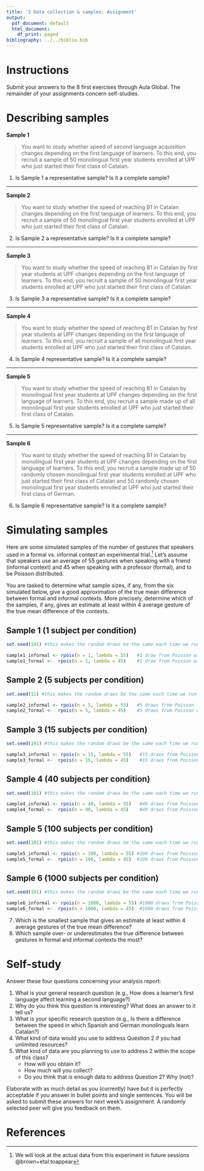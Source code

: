 ```yaml
---
title: '3 Data collection & samples: Assignment'
output:
  pdf_document: default
  html_document:
    df_print: paged
bibliography: ../../biblio.bib
---
```


# Instructions
Submit your answers to the 8 first exercises through Aula Global. The remainder of your assignments concern self-studies.

# Describing samples

**Sample 1**

> You want to study whether speed of second language acquisition changes depending on the first language of learners.  To this end, you recruit a sample of 50 monolingual first year students enrolled at UPF who just started their first class of Catalan.


1. Is Sample 1 a representative sample? Is it a complete sample?
  
***

**Sample 2**

> You want to study whether the speed of reaching B1 in Catalan changes depending on the first language of learners.  To this end, you recruit a sample of 50 monolingual first year students enrolled at UPF who just started their first class of Catalan.


2. Is Sample 2 a representative sample? Is it a complete sample?

***

**Sample 3**

> You want to study whether the speed of reaching B1 in Catalan by first year students at UPF changes depending on the first language of learners.  To this end, you recruit a sample of 50 monolingual first year students enrolled at UPF who just started their first class of Catalan.

3. Is Sample 3 a representative sample? Is it a complete sample?

***
  
**Sample 4**

> You want to study whether the speed of reaching B1 in Catalan by first year students at UPF changes depending on the first language of learners.  To this end, you recruit a sample of all monolingual first year students enrolled at UPF who just started their first class of Catalan.

4. Is Sample 4 representative sample? Is it a complete sample?

***

**Sample 5**

> You want to study whether the speed of reaching B1 in Catalan by monolingual first year students at UPF changes depending on the first language of learners.  To this end, you recruit a sample made up of all monolingual first year students enrolled at UPF who just started their first class of Catalan.

5. Is Sample 5 representative sample? Is it a complete sample?

***

**Sample 6**
  
> You want to study whether the speed of reaching B1 in Catalan by monolingual first year students at UPF changes depending on the first language of learners.  To this end, you recruit a sample made up of 50 randomly chosen monolingual first year students enrolled at UPF who just started their first class of Catalan and 50 randomly chosen monolingual first year students enrolled at UPF who just started their first class of German.

6. Is Sample 6 representative sample? Is it a complete sample?


# Simulating samples

Here are some simulated samples of the number of gestures that speakers used in a formal vs. informal context an experimental trial.^[We will look at the actual data from this experiment in future sessions @brown+etal:toappear] Let's assume that speakers use an average of 55 gestures when speaking with a friend (informal context) and 45 when speaking with a professor (formal), and to be Poisson distributed. 

You are tasked to determine what sample sizes, if any, from the six simulated below, give a good approximation of the true mean difference between formal and informal contexts. More precisely, determine which of the samples, if any,  gives an estimate at least within 4 average gesture of the true mean difference of the contexts.

## Sample 1 (1 subject per condition)

```r
set.seed(101) #this makes the random draws be the same each time we run the code

sample1_informal <- rpois(n = 1, lambda = 55)   #1 draw from Poisson with lambda = 55
sample1_formal <-  rpois(n = 1, lambda = 45)    #1 draw from Poisson with lambda = 45
```

## Sample 2 (5 subjects per condition)

```r
set.seed(11) #this makes the random draws be the same each time we run the code

sample2_informal <- rpois(n = 5, lambda = 55)   #5 draws from Poisson  with lambda = 55
sample2_formal <-  rpois(n = 5, lambda = 45)    #5 draws from Poisson with lambda = 45
```

## Sample 3 (15 subjects per condition)

```r
set.seed(191) #this makes the random draws be the same each time we run the code

sample3_informal <- rpois(n = 15, lambda = 55)   #15 draws from Poisson with lambda = 55
sample3_formal <-  rpois(n = 15, lambda = 45)    #15 draws from Poisson with lambda = 45
```

## Sample 4 (40 subjects per condition)

```r
set.seed(101) #this makes the random draws be the same each time we run the code

sample4_informal <- rpois(n = 40, lambda = 55)   #40 draws from Poisson  with lambda = 55
sample4_formal <-  rpois(n = 40, lambda = 45)    #40 draws from Poisson  with lambda = 45
```

## Sample 5 (100 subjects per condition)

```r
set.seed(101) #this makes the random draws be the same each time we run the code

sample5_informal <- rpois(n = 100, lambda = 55) #100 draws from Poisson  with lambda = 55
sample5_formal <-  rpois(n = 100, lambda = 45)  #100 draws from Poisson  with lambda = 45
```

## Sample 6 (1000 subjects per condition)

```r
set.seed(101) #this makes the random draws be the same each time we run the code

sample6_informal <- rpois(n = 1000, lambda = 55) #1000 draws from Poisson  with lambda = 55
sample6_formal <-  rpois(n = 1000, lambda = 45)  #1000 draws from Poisson  with lambda = 45
```

  7. Which is the smallest sample that gives an estimate at least within 4 average gestures of the true mean difference?
  8. Which sample over- or underestimates the true difference between gestures in formal and informal contexts the most?

# Self-study 
Answer these four questions concerning your analysis report:

1. What is your general research question (e.g., How does a learner's first language affect learning a second language?)
2. Why do you think this question is interesting? What does an answer to it  tell us?
3. What is your specific research question (e.g., Is there a difference between the speed in which Spanish and German monolinguals learn Catalan?)
4. What kind of data would you use to address Question 2 if you had unlimited resources?
5. What kind of data are you planning to use to address 2 within the scope of this class? 
    * How will you obtain it? 
    * How much will you collect? 
    * Do you think that is enough data to address Question 2? Why (not)?

Elaborate with as much detail as you (currently) have but it is perfectly acceptable if you answer in bullet points and single sentences. You will be asked to submit these answers for next week's assignment. A randomly selected peer will give you feedback on them.
    
# References